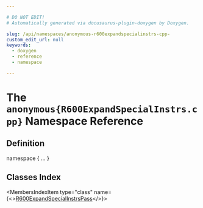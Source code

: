 ```yaml
---

# DO NOT EDIT!
# Automatically generated via docusaurus-plugin-doxygen by Doxygen.

slug: /api/namespaces/anonymous-r600expandspecialinstrs-cpp-
custom_edit_url: null
keywords:
  - doxygen
  - reference
  - namespace

---
```





# The `anonymous{R600ExpandSpecialInstrs.cpp}` Namespace Reference

<DoxygenPage pluginConfig={pluginConfig}>



## Definition

<CodeBlock>namespace &#123; ... &#125;</CodeBlock>

## Classes Index

<MembersIndex>

<MembersIndexItem
  type="class"
  name={<><a href="/docs/api/classes/anonymous-namespace-r600expandspecialinstrs-cpp-/r600expandspecialinstrspass">R600ExpandSpecialInstrsPass</a></>}>
</MembersIndexItem>

</MembersIndex>


</DoxygenPage>
